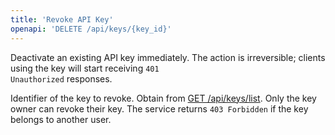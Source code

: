 ```yaml
---
title: 'Revoke API Key'
openapi: 'DELETE /api/keys/{key_id}'
---
```


Deactivate an existing API key immediately. The action is irreversible; clients using the key will start receiving <code>401 Unauthorized</code> responses.

<ParamField path="key_id" type="string" required>
  Identifier of the key to revoke. Obtain from <a href="/api-reference/endpoint/keys-list">GET /api/keys/list</a>.
</ParamField>

<Warning>
Only the key owner can revoke their key. The service returns <code>403 Forbidden</code> if the key belongs to another user.
</Warning>
